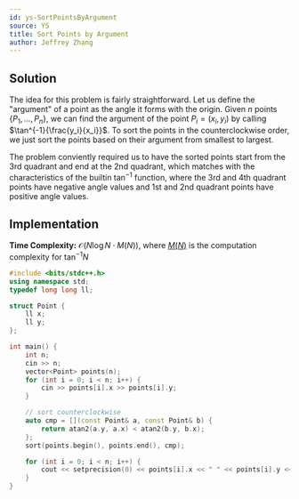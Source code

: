 ```yaml
---
id: ys-SortPointsByArgument
source: YS
title: Sort Points by Argument
author: Jeffrey Zhang
---
```


## Solution

The idea for this problem is fairly straightforward. Let us define the "argument" of a point as the angle it forms with the origin. Given $n$ points $\{P_1,...,P_n\}$, we can find the argument of the point $P_i = (x_i,y_i)$ by calling $\tan^{-1}{\frac{y_i}{x_i}}$. To sort the points in the counterclockwise order, we just sort the points based on their argument from smallest to largest. 

The problem conviently required us to have the sorted points start from the 3rd quadrant and end at the 2nd quadrant, which matches with the characteristics of the builtin $\tan^{-1}$ function, where the 3rd and 4th quadrant points have negative angle values and 1st and 2nd quadrant points have positive angle values.

## Implementation
**Time Complexity:** $\mathcal{O}(N \log N \cdot M(N))$, where [$M(N)$](https://en.wikipedia.org/wiki/Computational_complexity_of_mathematical_operations) is the computation complexity for $\tan^{-1}{N}$

<LanguageSection>
<CPPSection>

```cpp
#include <bits/stdc++.h>
using namespace std;
typedef long long ll;

struct Point {
	ll x;
	ll y;
};

int main() {
	int n;
	cin >> n;
	vector<Point> points(n);
	for (int i = 0; i < n; i++) {
		cin >> points[i].x >> points[i].y;
	}

	// sort counterclockwise
	auto cmp = [](const Point& a, const Point& b) {
	    return atan2(a.y, a.x) < atan2(b.y, b.x);
	};
	sort(points.begin(), points.end(), cmp);

	for (int i = 0; i < n; i++) {
		cout << setprecision(0) << points[i].x << " " << points[i].y << "\n";
	}
}
```

</CPPSection>
</LanguageSection>
